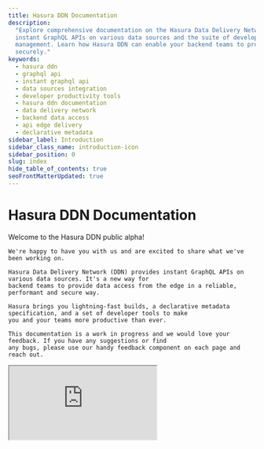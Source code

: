 ```yaml
---
title: Hasura DDN Documentation
description:
  "Explore comprehensive documentation on the Hasura Data Delivery Network (DDN). Discover its ability to generate
  instant GraphQL APIs on various data sources and the suite of developer tools it offers for increased productivity and
  management. Learn how Hasura DDN can enable your backend teams to provide data access from the edge efficiently and
  securely."
keywords:
  - hasura ddn
  - graphql api
  - instant graphql api
  - data sources integration
  - developer productivity tools
  - hasura ddn documentation
  - data delivery network
  - backend data access
  - api edge delivery
  - declarative metadata
sidebar_label: Introduction
sidebar_class_name: introduction-icon
sidebar_position: 0
slug: index
hide_table_of_contents: true
seoFrontMatterUpdated: true
---
```



# Hasura DDN Documentation

<div className={'front-matter'}>
  <div>
    Welcome to the Hasura DDN public alpha!

    We're happy to have you with us and are excited to share what we've been working on.

    Hasura Data Delivery Network (DDN) provides instant GraphQL APIs on various data sources. It's a new way for
    backend teams to provide data access from the edge in a reliable, performant and secure way.

    Hasura brings you lightning-fast builds, a declarative metadata specification, and a set of developer tools to make
    you and your teams more productive than ever.

    This documentation is a work in progress and we would love your feedback. If you have any suggestions or find
    any bugs, please use our handy feedback component on each page and reach out.
  </div>
  <div className={'video-wrapper'}>
    <div className={'video-aspect-ratio'}>
      <iframe
        src="https://www.youtube.com/embed/9V8IwOaozqE"
        allow="accelerometer; autoplay; encrypted-media; gyroscope; picture-in-picture"
        allowFullScreen
      />
    </div>
  </div>
</div>

### Popular Topics

<div className={'card-wrapper'}>
  <div className={'card'}>
    <div className={'card-content-items'}>
      <Thumbnail src="/img/basics.png" alt="Basics" />
      <div className={'card-content'}>
        <h4>
          <Basics />
          Basics
        </h4>
        <p>Here, you can learn more about our core concepts; we'll cover all the basics so you're ready to start building.</p>
      </div>
    </div>
    <a href='/basics/'>Learn the basics <ChevronRight /></a>
  </div>
  <div className={'card'}>
    <div className={'card-content-items'}>
      <Thumbnail src="/img/get-started.png" alt="Get Started" />
      <div className={'card-content'}>
        <h4>
          <GetStarted />
          Get Started
        </h4>
        <p>Learn how to get started with Hasura and deploy a GraphQL API on your data in minutes.</p>
      </div>
    </div>
    <a href='/getting-started/overview/'>Deploy your first project <ChevronRight /></a>
  </div>
  <div className={'card'}>
    <div className={'card-content-items'}>
      <Thumbnail src="/img/graphql-api.png" alt="GraphQL API" />
      <div className={'card-content'}>
        <h4>
          <GraphQLAPI />
          GraphQL API
        </h4>
        <p>We provide an instant GraphQL API by generating your GraphQL schema for you based on your data.</p>
      </div>
    </div>
    <a href='/graphql-api/overview'>Learn about the GraphQL API <ChevronRight /></a>
  </div>
</div>